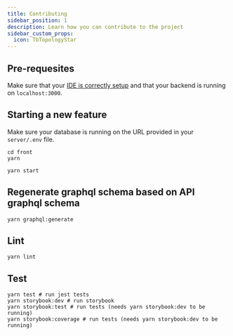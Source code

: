 ```yaml
---
title: Contributing
sidebar_position: 1
description: Learn how you can contribute to the project
sidebar_custom_props:
  icon: TbTopologyStar
---
```


## Pre-requesites

Make sure that your [IDE is correctly setup](/contributor/local-setup/ide-setup) and that your backend is running on `localhost:3000`.


## Starting a new feature

Make sure your database is running on the URL provided in your `server/.env` file.

```
cd front
yarn

yarn start
```

## Regenerate graphql schema based on API graphql schema

```
yarn graphql:generate
```

## Lint

```
yarn lint
```

## Test

```
yarn test # run jest tests
yarn storybook:dev # run storybook
yarn storybook:test # run tests (needs yarn storybook:dev to be running)
yarn storybook:coverage # run tests (needs yarn storybook:dev to be running)
```
